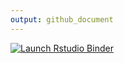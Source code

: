 ```yaml
---
output: github_document
---
```


<!-- badges: start -->
[![Launch Rstudio Binder](http://mybinder.org/badge_logo.svg)](https://mybinder.org/v2/gh/giscience-fsu/daad_summerschool_hyperspectral/master?urlpath=rstudio)
<!-- badges: end -->
